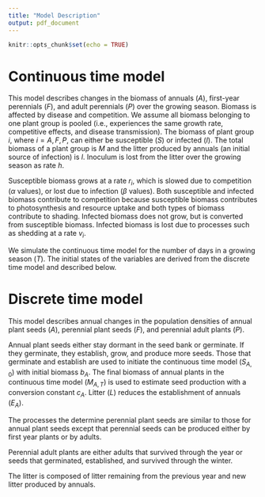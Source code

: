 ```yaml
---
title: "Model Description"
output: pdf_document
---
```


```r
knitr::opts_chunk$set(echo = TRUE)
```

# Continuous time model
This model describes changes in the biomass of annuals ($A$), first-year perennials ($F$), and adult perennials ($P$) over the growing season. Biomass is affected by disease and competition. We assume all biomass belonging to one plant group is pooled (i.e., experiences the same growth rate, competitive effects, and disease transmission). The biomass of plant group $i$, where $i = A, F, P$, can either be susceptible ($S$) or infected ($I$). The total biomass of a plant group is $M$ and the litter produced by annuals (an initial source of infection) is $l$. Inoculum is lost from the litter over the growing season as rate $h$.      

\begin{equation}
\begin{gathered}
dS_{i}/dt = r_{i}S_{i}(1 - \alpha_{iA}M_{A} - \alpha_{iF}M_{F} - \alpha_{iP}M_{P}) - \beta_{il}S_{i}l - \beta_{iA}S_{i}I_{A} - \beta_{iF}S_{i}I_{F} - \beta_{iP}S_{i}I_{P}
\\
dI_{i}/dt = \beta_{il}S_{i}l + \beta_{iA}S_{i}I_{A} + \beta_{iF}S_{i}I_{F} + \beta_{iP}S_{i}I_{P} - v_{i}I_{i}
\\
dl/dt = -hl
\end{gathered}
\end{equation}

Susceptible biomass grows at a rate $r_{i}$, which is slowed due to competition ($\alpha$ values), or lost due to infection ($\beta$ values). Both susceptible and infected biomass contribute to competition because susceptible biomass contributes to photosynthesis and resource uptake and both types of biomass contribute to shading. Infected biomass does not grow, but is converted from susceptible biomass. Infected biomass is lost due to processes such as shedding at a rate $v_{i}$.   

We simulate the continuous time model for the number of days in a growing season ($T$). The initial states of the variables are derived from the discrete time model and described below.  

# Discrete time model
This model describes annual changes in the population densities of annual plant seeds ($A$), perennial plant seeds ($F$), and perennial adult plants ($P$).  

Annual plant seeds either stay dormant in the seed bank or germinate. If they germinate, they establish, grow, and produce more seeds. Those that germinate and establish are used to initiate the continuous time model ($S_{A,0}$) with initial biomass $b_{A}$. The final biomass of annual plants in the continuous time model ($M_{A,T}$) is used to estimate seed production with a conversion constant $c_{A}$. Litter ($L$) reduces the establishment of annuals ($E_{A}$).

\begin{equation}
\begin{gathered}
A[t+1] = s_{A}(1 - g_{A})A[t] + c_{A}M_{A,T}[t]
\\
S_{A,0} = g_{A}E_{A}b_{A}A[t]
\\
E_{A} = e_{A}/(1 + \gamma_{A}L[t])
\end{gathered}
\end{equation}

The processes the determine perennial plant seeds are similar to those for annual plant seeds except that perennial seeds can be produced either by first year plants or by adults.

\begin{equation}
\begin{gathered}
F[t+1] = s_{P}(1 - g_{P})F[t] + c_{F}M_{F,T}[t] + c_{P}M_{P,T}[t]
\\
S_{F,0} = g_{P}E_{P}b_{F}F[t]
\\
E_{P} = e_{P}/(1 + \gamma_{P}L[t])
\end{gathered}
\end{equation}

Perennial adult plants are either adults  that survived through the year or seeds that germinated, established, and survived through the winter.

\begin{equation}
\begin{gathered}
P[t+1] = l_{P}P[t] + g_{P}E_{P}w_{F}F[t]
\\
S_{P,0} = b_{P}P[t]
\end{gathered}
\end{equation}

The litter is composed of litter remaining from the previous year and new litter produced by annuals.

\begin{equation}
\begin{gathered}
L[t+1] = (1 - d)L[t] + M_{A,F}[t]
\\
l_{0} = L[t]
\end{gathered}
\end{equation}